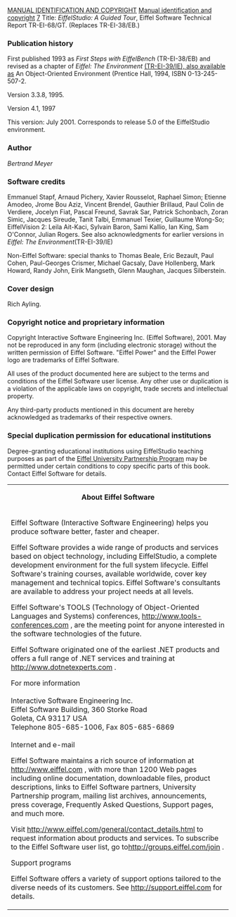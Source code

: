 [[Property:title|MANUAL IDENTIFICATION AND COPYRIGHT]]
[[Property:link_title|Manual identification and copyright]]
[[Property:weight|7]]
Title: ''EiffelStudio: A Guided Tour'', Eiffel Software Technical Report TR-EI-68/GT. (Replaces TR-EI-38/EB.) 

===Publication history===

First published 1993 as ''First Steps with EiffelBench'' (TR-EI-38/EB) and revised as a chapter of ''Eiffel: The Environment'' [http://www.eiffel.com/doc/ (TR-EI-39/IE), also available as]  <span>An Object-Oriented Environment</span> (Prentice Hall, 1994, ISBN 0-13-245-507-2. 

Version 3.3.8, 1995.

Version 4.1, 1997

This version: July 2001. Corresponds to release 5.0 of the EiffelStudio environment.

===Author===
''Bertrand Meyer'' 
===Software credits===

Emmanuel Stapf, Arnaud Pichery, Xavier Rousselot, Raphael Simon; Etienne Amodeo, Jrome Bou Aziz, Vincent Brendel, Gauthier Brillaud, Paul Colin de Verdiere, Jocelyn Fiat, Pascal Freund, Savrak Sar, Patrick Schonbach, Zoran Simic, Jacques Sireude, Tanit Talbi, Emmanuel Texier, Guillaume Wong-So; EiffelVision 2: Leila Ait-Kaci, Sylvain Baron, Sami Kallio, Ian King, Sam O'Connor, Julian Rogers. See also acknowledgments for earlier versions in ''Eiffel: The Environment''(TR-EI-39/IE) 

Non-Eiffel Software: special thanks to Thomas Beale, Eric Bezault, Paul Cohen, Paul-Georges Crismer, Michael Gacsaly, Dave Hollenberg, Mark Howard, Randy John, Eirik Mangseth, Glenn Maughan, Jacques Silberstein. 

===Cover design===

Rich Ayling. 

===Copyright notice and proprietary information===

Copyright Interactive Software Engineering Inc. (Eiffel Software), 2001. May not be reproduced in any form (including electronic storage) without the written permission of Eiffel Software. "Eiffel Power" and the Eiffel Power logo are trademarks of Eiffel Software.

All uses of the product documented here are subject to the terms and conditions of the Eiffel Software user license. Any other use or duplication is a violation of the applicable laws on copyright, trade secrets and intellectual property. 

Any third-party products mentioned in this document are hereby acknowledged as trademarks of their respective owners. 

===Special duplication permission for educational institutions===

Degree-granting educational institutions using EiffelStudio teaching purposes as part of the <span> [http://www.eiffel.com/educators/resources.html Eiffel University Partnership Program]  </span> may be permitted under certain conditions to copy specific parts of this book. Contact Eiffel Software for details. 
{| 
|- 
| <center>'''About Eiffel Software ''' </center>
|- 
| 
Eiffel Software (Interactive Software Engineering) helps you produce software better, faster and cheaper. 

Eiffel Software provides a wide range of products and services based on object technology, including EiffelStudio, a complete development environment for the full system lifecycle. Eiffel Software's training courses, available worldwide, cover key management and technical topics. Eiffel Software's consultants are available to address your project needs at all levels. 

Eiffel Software's TOOLS (Technology of Object-Oriented Languages and Systems) conferences, [http://www.tools-conferences.com http://www.tools-conferences.com]  , are the meeting point for anyone interested in the software technologies of the future.

Eiffel Software originated one of the earliest .NET products and offers a full range of .NET services and training at [http://www.dotnetexperts.com http://www.dotnetexperts.com] .

For more information <br/>
<br/>
Interactive Software Engineering Inc.<br/>
Eiffel Software Building, 360 Storke Road<br/>
Goleta, CA 93117 USA<br/>
Telephone 805-685-1006, Fax 805-685-6869 <br/>
<br/>
Internet and e-mail 

Eiffel Software maintains a rich source of information at [http://www.eiffel.com http://www.eiffel.com]  , with more than 1200 Web pages including online documentation, downloadable files, product descriptions, links to Eiffel Software partners, University Partnership program, mailing list archives, announcements, press coverage, Frequently Asked Questions, Support pages, and much more. 

Visit [http://www.eiffel.com/general/contact_details.html http://www.eiffel.com/general/contact_details.html]  to request information about products and services. To subscribe to the Eiffel Software user list, go to[http://groups.eiffel.com/join  http://groups.eiffel.com/join] .

Support programs 

Eiffel Software offers a variety of support options tailored to the diverse needs of its customers. See [http://support.eiffel.com http://support.eiffel.com]  for details. 

|}




